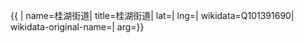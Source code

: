 {{ {{{1|PRC admin/showdata}}}|
name=桂湖街道|
title=桂湖街道|
lat=|
lng=|
wikidata=Q101391690|
wikidata-original-name=|
arg={{{arg|}}}}}